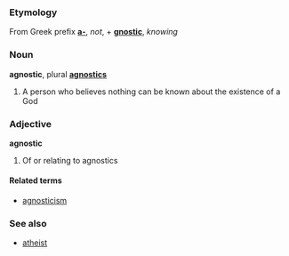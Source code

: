 ===Etymology===
From Greek prefix '''[[a-]]''', ''not'', + '''[[gnostic]]''', ''knowing''

===Noun===
'''agnostic''', plural '''[[agnostics]]'''

#A person who believes nothing can be known about the existence of a God

===Adjective===
'''agnostic'''

#Of or relating to agnostics

====Related terms====
*[[agnosticism]]

===See also===
*[[atheist]]
<!-- *[[universism]] is there an -ic equivalent? if not place this on the "agnosticism" page -->